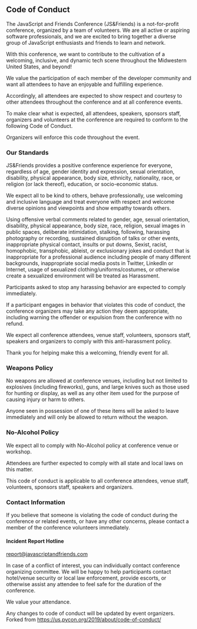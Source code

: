 
<Card>

## Code of Conduct

The JavaScript and Friends Conference (JS&Friends) is a not-for-profit conference, 
organized by a team of volunteers. We are all active or aspiring software professionals, 
and we are excited to bring together a diverse group of JavaScript enthusiasts and friends 
to learn and network. 

With this conference, we want to contribute to the cultivation of a welcoming, inclusive, 
and dynamic tech scene throughout the Midwestern United States, and beyond!

We value the participation of each member of the developer community and want all attendees 
to have an enjoyable and fulfilling experience.

Accordingly, all attendees are expected to show respect and courtesy to other attendees 
throughout the conference and at all conference events.

To make clear what is expected, all attendees, speakers, sponsors staff, 
organizers and volunteers at the conference are required to conform to the 
following Code of Conduct.

Organizers will enforce this code throughout the event.

### Our Standards

JS&Friends provides a positive conference experience for everyone, regardless of age, 
gender identity and expression, sexual orientation, disability, physical appearance, body size,
ethnicity, nationality, race, or religion (or lack thereof), education, 
or socio-economic status.

We expect all to be kind to others, behave professionally, use welcoming and inclusive language 
and treat everyone with respect and welcome diverse opinions and viewpoints and show empathy 
towards others.

Using offensive verbal comments related to gender, age, sexual orientation, disability, 
physical appearance, body size, race, religion, sexual images in public spaces, 
deliberate intimidation, stalking, following, harassing photography or recording, 
sustained disruption of talks or other events, inappropriate physical contact, 
insults or put downs, Sexist, racist, homophobic, transphobic, ableist, 
or exclusionary jokes and conduct that is inappropriate for a professional audience 
including people of many different backgrounds, inappropriate social media posts in Twitter,
LinkedIn or Internet, usage of sexualized clothing/uniforms/costumes, or otherwise create a
sexualized environment will be treated as Harassment.

Participants asked to stop any harassing behavior are expected to comply immediately.

If a participant engages in behavior that violates this code of conduct, 
the conference organizers may take any action they deem appropriate, 
including warning the offender or expulsion from the conference with no refund.

We expect all conference attendees, venue staff, volunteers, sponsors staff, 
speakers and organizers to comply with this anti-harassment policy.

Thank you for helping make this a welcoming, friendly event for all.

### Weapons Policy

No weapons are allowed at conference venues, including but not limited to explosives 
(including fireworks), guns, and large knives such as those used for hunting or display, 
as well as any other item used for the purpose of causing injury or harm to others.

Anyone seen in possession of one of these items will be asked to leave immediately 
and will only be allowed to return without the weapon.

### No-Alcohol Policy

We expect all to comply with No-Alcohol policy at conference venue or workshop.

Attendees are further expected to comply with all state and local laws on this matter.

This code of conduct is applicable to all conference attendees, venue staff, 
volunteers, sponsors staff, speakers and organizers.

### Contact Information

If you believe that someone is violating the code of conduct during the conference or 
related events, or have any other concerns, please contact a member of the 
conference volunteers immediately.

#### Incident Report Hotline

<a href="mailto:report@javascriptandfriends.com">report@javascriptandfriends.com</a>

In case of a conflict of interest, you can individually contact 
conference organizing committee. We will be happy to help participants 
contact hotel/venue security or local law enforcement, provide escorts, or 
otherwise assist any attendee to feel safe for the duration of the conference.

We value your attendance. 

Any changes to code of conduct will be updated by event organizers.
Forked from https://us.pycon.org/2019/about/code-of-conduct/

</Card>

